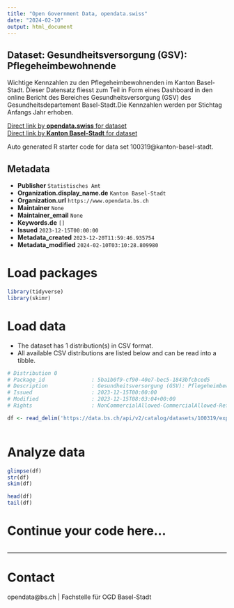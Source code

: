 ```yaml
---
title: "Open Government Data, opendata.swiss"
date: "2024-02-10"
output: html_document
---
```


## Dataset: Gesundheitsversorgung (GSV): Pflegeheimbewohnende

Wichtige Kennzahlen zu den Pflegeheimbewohnenden im Kanton Basel-Stadt. Dieser Datensatz fliesst zum Teil in Form eines Dashboard in den online Bericht des Bereiches Gesundheitsversorgung (GSV) des Gesundheitsdepartement Basel-Stadt.Die Kennzahlen werden per Stichtag Anfangs Jahr erhoben.

[Direct link by **opendata.swiss** for dataset](https://opendata.swiss/de/dataset/gesundheitsversorgung-gsv-pflegeheimbewohnende)<br>
[Direct link by **Kanton Basel-Stadt** for dataset](https://data.bs.ch/explore/dataset/100319/)

Auto generated R starter code for data set 100319@kanton-basel-stadt.

## Metadata

- **Publisher** `Statistisches Amt`
- **Organization.display_name.de** `Kanton Basel-Stadt`
- **Organization.url** `https://www.opendata.bs.ch`
- **Maintainer** `None`
- **Maintainer_email** `None`
- **Keywords.de** `[]`
- **Issued** `2023-12-15T00:00:00`
- **Metadata_created** `2023-12-20T11:59:46.935754`
- **Metadata_modified** `2024-02-10T03:10:28.809980`


# Load packages

```r

library(tidyverse)
library(skimr)

```

# Load data

-   The dataset has 1 distribution(s) in CSV format.
-   All available CSV distributions are listed below and can be read into a tibble.

```r

# Distribution 0
# Package_id               : 5ba1b0f9-cf90-40e7-bec5-1843bfcbced5
# Description              : Gesundheitsversorgung (GSV): Pflegeheimbewohnende (csv)
# Issued                   : 2023-12-15T00:00:00
# Modified                 : 2023-12-15T08:03:04+00:00
# Rights                   : NonCommercialAllowed-CommercialAllowed-ReferenceRequired

df <- read_delim('https://data.bs.ch/api/v2/catalog/datasets/100319/exports/csv')



```

# Analyze data

```r

glimpse(df)
str(df)
skim(df)

head(df)
tail(df)

```

# Continue your code here...

```r

```

------------------------------------------------------------------------

# Contact

opendata@bs.ch | Fachstelle für OGD Basel-Stadt
